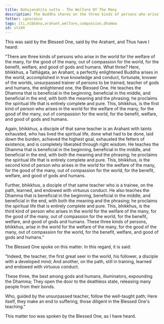 ```yaml
---
title: Bahujanahita sutta - The Welfare Of The Many
description: The Buddha shares on the three kinds of persons who arise in the world for the welfare of the many - 1) the Tathāgata, 2) the Arahant, and 3) the trainee.
fetter: ignorance
tags: iti,nibbāna,arahant,welfare,compassion,dhamma
id: iti84
---
```


This was said by the Blessed One, said by the Arahant, and Thus have I heard:

"There are three kinds of persons who arise in the world for the welfare of the many, for the good of the many, out of compassion for the world, for the benefit, welfare, and good of gods and humans. What three? Here, bhikkhus, a Tathāgata, an Arahant, a perfectly enlightened Buddha arises in the world, accomplished in true knowledge and conduct, fortunate, knower of the worlds, unsurpassed trainer of persons to be trained, teacher of gods and humans, the enlightened one, the Blessed One. He teaches the Dhamma that is beneficial in the beginning, beneficial in the middle, and beneficial in the end, with both the meaning and the phrasing; he proclaims the spiritual life that is entirely complete and pure. This, bhikkhus, is the first kind of person who arises in the world for the welfare of the many, for the good of the many, out of compassion for the world, for the benefit, welfare, and good of gods and humans.

Again, bhikkhus, a disciple of that same teacher is an Arahant with taints exhausted, who has lived the spiritual life, done what had to be done, laid down the burden, achieved the highest goal, exhausted the fetters of existence, and is completely liberated through right wisdom. He teaches the Dhamma that is beneficial in the beginning, beneficial in the middle, and beneficial in the end, with both the meaning and the phrasing; he proclaims the spiritual life that is entirely complete and pure. This, bhikkhus, is the second kind of person who arises in the world for the welfare of the many, for the good of the many, out of compassion for the world, for the benefit, welfare, and good of gods and humans.

Further, bhikkhus, a disciple of that same teacher who is a trainee, on the path, learned, and endowed with virtuous conduct. He also teaches the Dhamma that is beneficial in the beginning, beneficial in the middle, and beneficial in the end, with both the meaning and the phrasing; he proclaims the spiritual life that is entirely complete and pure. This, bhikkhus, is the third kind of person who arises in the world for the welfare of the many, for the good of the many, out of compassion for the world, for the benefit, welfare, and good of gods and humans. These three kinds of persons, bhikkhus, arise in the world for the welfare of the many, for the good of the many, out of compassion for the world, for the benefit, welfare, and good of gods and humans."

The Blessed One spoke on this matter. In this regard, it is said:

"Indeed, the teacher, the first great seer in the world,
his follower, a disciple with a developed mind;
And another, on the path, still in training,
learned and endowed with virtuous conduct.

These three, the best among gods and humans,
illuminators, expounding the Dhamma;
They open the door to the deathless state,
releasing many people from their bonds.

Who, guided by the unsurpassed teacher,
follow the well-taught path;
Here itself, they make an end to suffering,
those diligent in the Blessed One's teaching."

This matter too was spoken by the Blessed One, as I have heard.